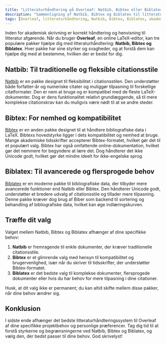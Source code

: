 ```yaml
---
title: "Litteraturhåndtering på Overleaf: Natbib, Bibtex eller Biblatex - Hvad er det bedste for dig?"
description: "Sammenligning af Natbib, Bibtex og Biblatex til litteraturhåndtering på Overleaf, så du kan bestemme den bedste løsning til dine skrivebehov."
tags: [Overleaf, litteraturhåndtering, Natbib, Bibtex, Biblatex, akademisk skrivning, citationshåndtering]
---
```



Inden for akademisk skrivning er korrekt håndtering og henvisning til litteratur afgørende. Når du bruger **Overleaf**, en online LaTeX-editor, kan tre populære pakker hjælpe dig med litteraturhåndtering: **Natbib, Bibtex og Biblatex**. Hver pakke har sine styrker og svagheder, og at forstå dem kan hjælpe dig med at bestemme, hvilken der er bedst for dig.

<CiteDrive /> 

## Natbib: Til traditionelle og fleksible citationsstile

[Natbib](https://ctan.org/pkg/natbib) er en pakke designet til fleksibilitet i citationsstilen. Den understøtter både forfatter-år og numeriske citater og muliggør tilpasning til forskellige citatformater. Den er nem at bruge og er kompatibel med de fleste LaTeX-dokumenter. Dog er dens funktionalitet relativt grundlæggende, så til mere komplekse citationskrav kan du muligvis være nødt til at se andre steder.

## Bibtex: For nemhed og kompatibilitet

[Bibtex](https://ctan.org/pkg/bibtex) er en anden pakke designet til at håndtere bibliografiske data i LaTeX. Bibtexs hovedstyrke ligger i dets kompatibilitet og nemhed at bruge. Mange akademiske tidsskrifter accepterer Bibtex-formatet, hvilket gør det til et populært valg. Bibtex har også omfattende online-dokumentation, hvilket gør det nemmere for begyndere at lære det. Dog håndterer det ikke Unicode godt, hvilket gør det mindre ideelt for ikke-engelske sprog.

## Biblatex: Til avancerede og flersprogede behov

[Biblatex](https://ctan.org/pkg/biblatex) er en moderne pakke til bibliografiske data, der tilbyder mere avancerede funktioner end Natbib eller Bibtex. Den håndterer Unicode godt, understøtter et bredere udvalg af citationsstile og tillader mere tilpasning. Denne pakke kræver dog brug af Biber som backend til sortering og behandling af bibliografiske data, hvilket kan øge indlæringskurven.

## Træffe dit valg

Valget mellem Natbib, Bibtex og Biblatex afhænger af dine specifikke behov:

1. **Natbib** er fremragende til enkle dokumenter, der kræver traditionelle citationsstile.
2. **Bibtex** er et glimrende valg med hensyn til kompatibilitet og brugervenlighed, især når du skriver til tidsskrifter, der understøtter Bibtex-formatet.
3. **Biblatex** er det bedste valg til komplekse dokumenter, flersprogede dokumenter eller hvis du har behov for mere tilpasning i dine citationer.

Husk, at dit valg ikke er permanent; du kan altid skifte mellem disse pakker, når dine behov ændrer sig.

## Konklusion

I sidste ende afhænger det bedste litteraturhåndteringssystem til Overleaf af dine specifikke projektbehov og personlige præferencer. Tag dig tid til at forstå styrkerne og begrænsningerne ved Natbib, Bibtex og Biblatex, og vælg den, der bedst passer til dine behov. God skrivelyst!
